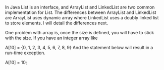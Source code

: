 In Java List is an interface, and ArrayList and LinkedList are two common implementation for List. The differences between ArrayList and LinkedList 
are ArrayList uses dynamic array where LinkedList uses a doubly linked list to store elements. I will detail the differences next.

One problem with array is, once the size is defined, you will have to stick with the size. If you have an integer array like

A[10] = {0, 1, 2, 3, 4, 5, 6, 7, 8, 9} 
And the statement below will result in a run-time exception.

A[10] = 10;
